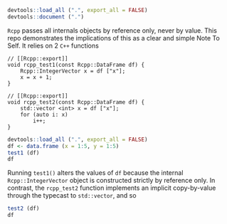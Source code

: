 ```r
devtools::load_all (".", export_all = FALSE)
devtools::document (".")
```

`Rcpp` passes all internals objects by reference only, never by value. This repo
demonstrates the implications of this as a clear and simple Note To Self. It
relies on 2 `C++` functions
```
// [[Rcpp::export]]
void rcpp_test1(const Rcpp::DataFrame df) {
    Rcpp::IntegerVector x = df ["x"];
    x = x + 1;
}

// [[Rcpp::export]]
void rcpp_test2(const Rcpp::DataFrame df) {
    std::vector <int> x = df ["x"];
    for (auto i: x)
        i++;
}
```

```r
devtools::load_all (".", export_all = FALSE)
df <- data.frame (x = 1:5, y = 1:5)
test1 (df)
df
```
Running `test1()` alters the values of `df` because the internal
`Rcpp::IntegerVector` object is constructed strictly by reference only. In
contrast, the `rcpp_test2` function implements an implicit copy-by-value through
the typecast to `std::vector`, and so
```r
test2 (df)
df
```
